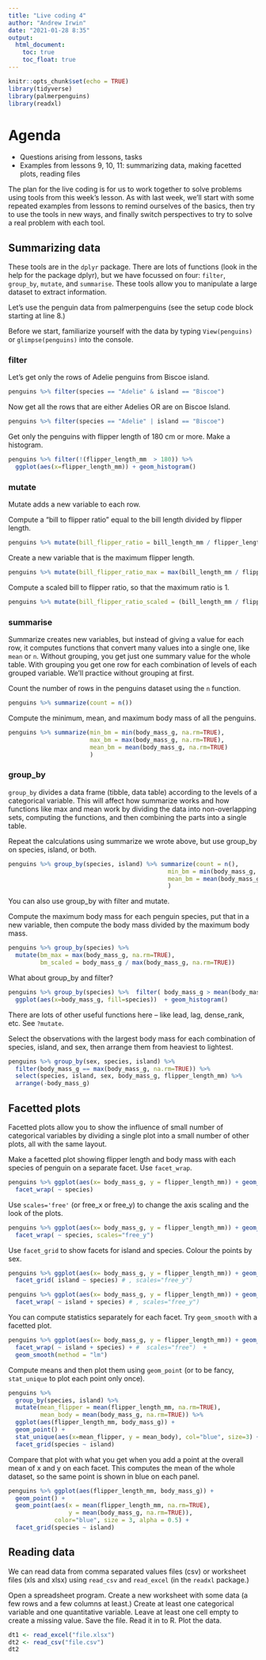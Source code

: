 ```yaml
---
title: "Live coding 4"
author: "Andrew Irwin"
date: "2021-01-28 8:35"
output:
  html_document:
    toc: true
    toc_float: true
---
```


```r
knitr::opts_chunk$set(echo = TRUE)
library(tidyverse)
library(palmerpenguins)
library(readxl)
```

# Agenda

* Questions arising from lessons, tasks
* Examples from lessons 9, 10, 11: summarizing data, making facetted plots, reading files

The plan for the live coding is for us to work together to solve problems using tools from this week's lesson. As with last week, we'll start with some repeated examples from lessons to remind ourselves of the basics, then try to use the tools in new ways, and finally switch perspectives to try to solve a real problem with each tool.

## Summarizing data

These tools are in the `dplyr` package. There are lots of functions (look in the help for the package dplyr), but we have focussed on four: `filter`, `group_by`, `mutate`, and `summarise`. These tools allow you to manipulate a large dataset to extract information.

Let's use the penguin data from palmerpenguins (see the setup code block starting at line 8.)

Before we start, familiarize yourself with the data by typing `View(penguins)` or `glimpse(penguins)` into the console.

### filter

Let's get only the rows of Adelie penguins from Biscoe island.

```r
penguins %>% filter(species == "Adelie" & island == "Biscoe")
```

Now get all the rows that are either Adelies OR are on Biscoe Island.

```r
penguins %>% filter(species == "Adelie" | island == "Biscoe")

```

Get only the penguins with flipper length of 180 cm or more. Make a histogram.

```r
penguins %>% filter(!(flipper_length_mm  > 180)) %>%
  ggplot(aes(x=flipper_length_mm)) + geom_histogram()
```

### mutate

Mutate adds a new variable to each row.

Compute a "bill to flipper ratio" equal to the bill length divided by flipper length.

```r
penguins %>% mutate(bill_flipper_ratio = bill_length_mm / flipper_length_mm)
```

Create a new variable that is the maximum flipper length.

```r
penguins %>% mutate(bill_flipper_ratio_max = max(bill_length_mm / flipper_length_mm, na.rm=TRUE))

```

Compute a scaled bill to flipper ratio, so that the maximum ratio is 1.

```r
penguins %>% mutate(bill_flipper_ratio_scaled = (bill_length_mm / flipper_length_mm) / max(bill_length_mm / flipper_length_mm, na.rm=TRUE))

```

### summarise

Summarize creates new variables, but instead of giving a value for each row, it computes functions that convert many values into a single one, like `mean` or `n`. Without grouping, you get just one summary value for the whole table. With grouping you get one row for each combination of levels of each grouped variable. We'll practice without grouping at first.

Count the number of rows in the penguins dataset using the `n` function.

```r
penguins %>% summarize(count = n())
```

Compute the minimum, mean, and maximum body mass of all the penguins.

```r
penguins %>% summarize(min_bm = min(body_mass_g, na.rm=TRUE),
                       max_bm = max(body_mass_g, na.rm=TRUE),
                       mean_bm = mean(body_mass_g, na.rm=TRUE)
                       )

```

### group_by

`group_by` divides a data frame (tibble, data table) according to the levels of a categorical variable. This will affect how summarize works and how functions like max and mean work by dividing the data into non-overlapping sets, computing the functions, and then combining the parts into a single table.

Repeat the calculations using summarize we wrote above, but use group_by on species, island, or both.

```r
penguins %>% group_by(species, island) %>% summarize(count = n(),
                                             min_bm = min(body_mass_g, na.rm=TRUE),
                                             mean_bm = mean(body_mass_g, na.rm=TRUE)
                                             )
```

You can also use group_by with filter and mutate. 

Compute the maximum body mass for each penguin species, put that in a new variable, then compute the body mass divided by the maximum body mass.

```r
penguins %>% group_by(species) %>%
  mutate(bm_max = max(body_mass_g, na.rm=TRUE),
         bm_scaled = body_mass_g / max(body_mass_g, na.rm=TRUE))
```

What about group_by and filter?

```r
penguins %>% group_by(species) %>%  filter( body_mass_g > mean(body_mass_g, na.rm=TRUE)) %>%
  ggplot(aes(x=body_mass_g, fill=species))  + geom_histogram()
```

There are lots of other useful functions here -- like lead, lag, dense_rank, etc. See `?mutate`.

Select the observations with the largest body mass for each combination of species, island, and sex, then arrange them from heaviest to lightest.

```r
penguins %>% group_by(sex, species, island) %>%
  filter(body_mass_g == max(body_mass_g, na.rm=TRUE)) %>%
  select(species, island, sex, body_mass_g, flipper_length_mm) %>% 
  arrange(-body_mass_g)
```

## Facetted plots

Facetted plots allow you to show the influence of small number of categorical variables by dividing a single plot into a small number of other plots, all with the same layout. 

Make a facetted plot showing flipper length and body mass with each species of penguin on a separate facet. Use `facet_wrap`.

```r
penguins %>% ggplot(aes(x= body_mass_g, y = flipper_length_mm)) + geom_point() +
  facet_wrap( ~ species)
```

Use `scales='free'` (or free_x or free_y) to change the axis scaling and the look of the plots.

```r
penguins %>% ggplot(aes(x= body_mass_g, y = flipper_length_mm)) + geom_point() +
  facet_wrap( ~ species, scales="free_y")
```


Use `facet_grid` to show facets for island and species.  Colour the points by sex.

```r
penguins %>% ggplot(aes(x= body_mass_g, y = flipper_length_mm)) + geom_point() +
  facet_grid( island ~ species) # , scales="free_y")

```

```r
penguins %>% ggplot(aes(x= body_mass_g, y = flipper_length_mm)) + geom_point() +
  facet_wrap( ~ island + species) # , scales="free_y")
```


You can compute statistics separately for each facet. Try `geom_smooth` with a facetted plot.

```r
penguins %>% ggplot(aes(x= body_mass_g, y = flipper_length_mm)) + geom_point() +
  facet_wrap( ~ island + species) + #  scales="free")  + 
  geom_smooth(method = "lm")
```

Compute means and then plot them using `geom_point` (or to be fancy, `stat_unique` to plot each point only once).

```r
penguins %>%
  group_by(species, island) %>%
  mutate(mean_flipper = mean(flipper_length_mm, na.rm=TRUE),
         mean_body = mean(body_mass_g, na.rm=TRUE)) %>%
  ggplot(aes(flipper_length_mm, body_mass_g)) + 
  geom_point() + 
  stat_unique(aes(x=mean_flipper, y = mean_body), col="blue", size=3) +
  facet_grid(species ~ island) 

```

Compare that plot with what you get when you add a point at the overall mean of x and y on each facet. This computes the mean of the whole dataset, so the same point is shown in blue on each panel.

```r
penguins %>% ggplot(aes(flipper_length_mm, body_mass_g)) + 
  geom_point() + 
  geom_point(aes(x = mean(flipper_length_mm, na.rm=TRUE), 
                 y = mean(body_mass_g, na.rm=TRUE)),
             color="blue", size = 3, alpha = 0.5) + 
  facet_grid(species ~ island) 
```


## Reading data

We can read data from comma separated values files (csv) or worksheet files (xls and xlsx) using `read_csv` and `read_excel` (in the `readxl` package.)

Open a spreadsheet program. Create a new worksheet with some data (a few rows and a few columns at least.) Create at least one categorical variable and one quantitative variable. Leave at least one cell empty to create a missing value. Save the file. Read it in to R. Plot the data.

```r
dt1 <- read_excel("file.xlsx")
dt2 <- read_csv("file.csv")
dt2
```
